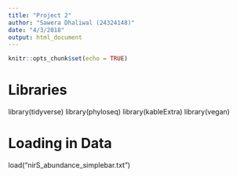 ```yaml
---
title: "Project 2"
author: "Sawera Dhaliwal (24324148)"
date: "4/3/2018"
output: html_document
---
```


```r
knitr::opts_chunk$set(echo = TRUE)
```

# Libraries
library(tidyverse)
library(phyloseq)
library(kableExtra)
library(vegan)

# Loading in Data
load("nirS_abundance_simplebar.txt")